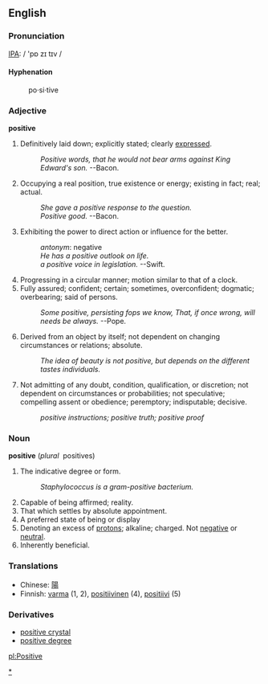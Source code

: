 ==English==

===Pronunciation===
[[Wiktionary:Pronunciation_key|IPA]]: / 'pɒ zɪ tɪv /

====Hyphenation====
: po&middot;si&middot;tive

===Adjective===
'''positive'''
# Definitively laid down; explicitly stated; clearly [[expressed]].
#:''Positive words, that he would not bear arms against King Edward's son.''  --Bacon.
# Occupying a real position, true existence or energy; existing in fact; real; actual.
#: ''She gave a positive response to the question.''
#: ''Positive good.'' --Bacon.
# Exhibiting the power to direct action or influence for the better.
#: ''antonym'': negative
#: ''He has a positive outlook on life.''
#: ''a positive voice in legislation.'' --Swift.
# Progressing in a circular manner; motion similar to that of a clock.
# Fully assured; confident; certain; sometimes, overconfident; dogmatic; overbearing; said of persons.
#: ''Some positive, persisting fops we know, That, if once wrong, will needs be always.''     --Pope.
# Derived from an object by itself; not dependent on changing circumstances or relations; absolute.
#: ''The idea of beauty is not positive, but depends on the different tastes individuals.''
# Not admitting of any doubt, condition, qualification, or discretion; not dependent on circumstances or probabilities; not speculative; compelling assent or obedience; peremptory; indisputable; decisive.
#: ''positive instructions; positive truth; positive proof''


===Noun===
'''positive''' (''plural''&nbsp;&nbsp;positives)
# The indicative degree or form.
#: ''Staphylococcus is a gram-positive bacterium.''
# Capable of being affirmed; reality.
# That which settles by absolute appointment.
# A preferred state of being or display
# Denoting an excess of [[proton]]s; alkaline; charged.  Not [[negative]] or [[neutral]].
# Inherently beneficial.


===Translations===
*Chinese: [[陽]]
*Finnish: [[varma]] (1, 2), [[positiivinen]] (4), [[positiivi]] (5)

===Derivatives===
*[[positive crystal]]
*[[positive degree]]

[[pl:Positive]]
[[Category:Positive words|*]]